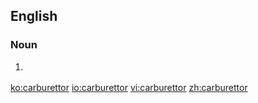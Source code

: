 ==English==
===Noun===
{{en-noun}}

# {{context|UK|AU}} {{alternative spelling of|carburetor}}

[[ko:carburettor]]
[[io:carburettor]]
[[vi:carburettor]]
[[zh:carburettor]]
